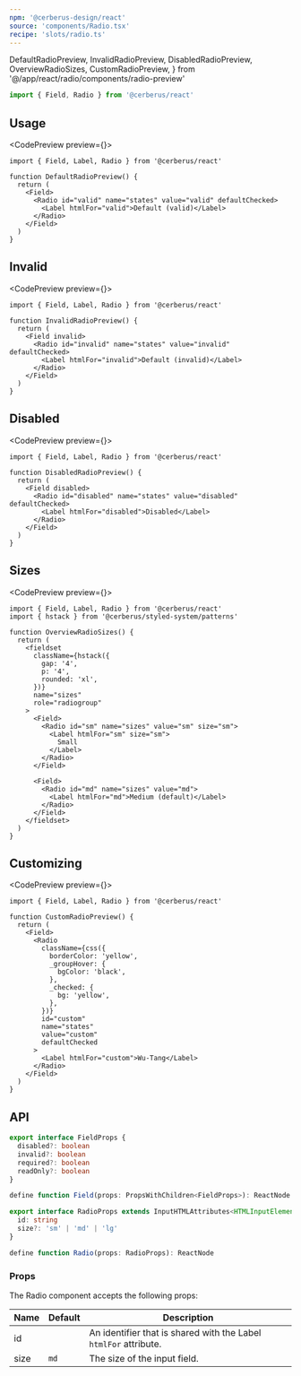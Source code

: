 ```yaml
---
npm: '@cerberus-design/react'
source: 'components/Radio.tsx'
recipe: 'slots/radio.ts'
---
```


  DefaultRadioPreview,
  InvalidRadioPreview,
  DisabledRadioPreview,
  OverviewRadioSizes,
  CustomRadioPreview,
} from '@/app/react/radio/components/radio-preview'

```ts
import { Field, Radio } from '@cerberus/react'
```

## Usage

<CodePreview preview={<DefaultRadioPreview />}>
```tsx title="valid-radio.tsx" {7}
import { Field, Label, Radio } from '@cerberus/react'

function DefaultRadioPreview() {
  return (
    <Field>
      <Radio id="valid" name="states" value="valid" defaultChecked>
        <Label htmlFor="valid">Default (valid)</Label>
      </Radio>
    </Field>
  )
}
```
</CodePreview>

## Invalid

<CodePreview preview={<InvalidRadioPreview />}>
```tsx title="invalid-radio.tsx" {5}
import { Field, Label, Radio } from '@cerberus/react'

function InvalidRadioPreview() {
  return (
    <Field invalid>
      <Radio id="invalid" name="states" value="invalid" defaultChecked>
        <Label htmlFor="invalid">Default (invalid)</Label>
      </Radio>
    </Field>
  )
}
```
</CodePreview>

## Disabled

<CodePreview preview={<DisabledRadioPreview />}>
```tsx title="search-input.tsx" {5}
import { Field, Label, Radio } from '@cerberus/react'

function DisabledRadioPreview() {
  return (
    <Field disabled>
      <Radio id="disabled" name="states" value="disabled" defaultChecked>
        <Label htmlFor="disabled">Disabled</Label>
      </Radio>
    </Field>
  )
}
```
</CodePreview>

## Sizes

<CodePreview preview={<OverviewRadioSizes />}>
```tsx title="radio-sizes.tsx" {13,17,24}
import { Field, Label, Radio } from '@cerberus/react'
import { hstack } from '@cerberus/styled-system/patterns'

function OverviewRadioSizes() {
  return (
    <fieldset
      className={hstack({
        gap: '4',
        p: '4',
        rounded: 'xl',
      })}
      name="sizes"
      role="radiogroup"
    >
      <Field>
        <Radio id="sm" name="sizes" value="sm" size="sm">
          <Label htmlFor="sm" size="sm">
            Small
          </Label>
        </Radio>
      </Field>

      <Field>
        <Radio id="md" name="sizes" value="md">
          <Label htmlFor="md">Medium (default)</Label>
        </Radio>
      </Field>
    </fieldset>
  )
}
```
</CodePreview>

## Customizing

<CodePreview preview={<CustomRadioPreview />}>
```tsx title="custom-radio.tsx"
import { Field, Label, Radio } from '@cerberus/react'

function CustomRadioPreview() {
  return (
    <Field>
      <Radio
        className={css({
          borderColor: 'yellow',
          _groupHover: {
            bgColor: 'black',
          },
          _checked: {
            bg: 'yellow',
          },
        })}
        id="custom"
        name="states"
        value="custom"
        defaultChecked
      >
        <Label htmlFor="custom">Wu-Tang</Label>
      </Radio>
    </Field>
  )
}
```
</CodePreview>

## API

<NoteAdmonition description="The Radio component must be used within a Field provider." />

```ts showLineNumbers=false
export interface FieldProps {
  disabled?: boolean
  invalid?: boolean
  required?: boolean
  readOnly?: boolean
}

define function Field(props: PropsWithChildren<FieldProps>): ReactNode
```

```ts showLineNumbers=false
export interface RadioProps extends InputHTMLAttributes<HTMLInputElement> {
  id: string
  size?: 'sm' | 'md' | 'lg'
}

define function Radio(props: RadioProps): ReactNode
```

### Props

The Radio component accepts the following props:

| Name     | Default | Description                                                   |
| -------- | ------- | ------------------------------------------------------------- |
| id   |    |  An identifier that is shared with the Label `htmlFor` attribute.        |
| size   | `md`   |  The size of the input field.        |
